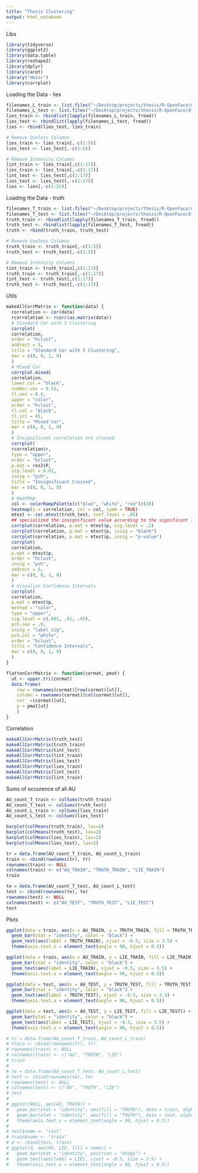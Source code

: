 ```yaml
---
title: "Thesis Clustering"
output: html_notebook
---
```


Libs
```r
library(tidyverse)
library(ggplot2)
library(data.table)
library(reshape2)
library(dplyr)
library(caret)
library("Hmisc")
library(corrplot)
```

Loading the Data - lies
```r
filenames_L_train <- list.files("~/Desktop/projects/thesis/R-OpenFace/df/deceptive/train", pattern="*.csv", full.names=TRUE)
filenames_L_test <- list.files("~/Desktop/projects/thesis/R-OpenFace/df/deceptive/test", pattern="*.csv", full.names=TRUE)
lies_train <- rbindlist(lapply(filenames_L_train, fread))
lies_test <- rbindlist(lapply(filenames_L_test, fread))
lies <- rbind(lies_test, lies_train)

# Remove Useless Columns
lies_train <- lies_train[,-c(1:5)]
lies_test <- lies_test[,-c(1:5)]

# Remove Intensity Columns
lint_train <- lies_train[,c(1:17)]
lies_train <- lies_train[,-c(1:17)]
lint_test <- lies_test[,c(1:17)]
lies_test <- lies_test[,-c(1:17)]
lies <- lies[,-c(1:22)]
```

Loading the Data - truth
```r
filenames_T_train <- list.files("~/Desktop/projects/thesis/R-OpenFace/df/truthful/train", pattern="*.csv", full.names=TRUE)
filenames_T_test <- list.files("~/Desktop/projects/thesis/R-OpenFace/df/truthful/test", pattern="*.csv", full.names=TRUE)
truth_train <- rbindlist(lapply(filenames_T_train, fread))
truth_test <- rbindlist(lapply(filenames_T_test, fread))
truth <- rbind(truth_train, truth_test)

# Remove Useless Columns
truth_train <- truth_train[,-c(1:5)]
truth_test <- truth_test[,-c(1:5)]

# Remove Intensity Columns
tint_train <- truth_train[,c(1:17)]
truth_train <- truth_train[,-c(1:17)]
tint_test <- truth_test[,c(1:17)]
truth_test <- truth_test[,-c(1:17)]
```

Utils
```r
makeAllCorrMatrix <- function(data) {
  correlation <- cor(data)
  rcorrelation <- rcorr(as.matrix(data))
  # Standard Cor with 5 Clustering
  corrplot(
  correlation,
  order = "hclust",
  addrect = 5,
  title = "Standard Cor with 5 Clustering",
  mar = c(0, 0, 1, 0)
  )
  # Mixed Cor
  corrplot.mixed(
  correlation,
  lower.col = "black",
  number.cex = 0.55,
  tl.cex = 0.4,
  upper = "color",
  order = "hclust",
  tl.col = "black",
  tl.srt = 45,
  title = "Mixed Cor",
  mar = c(0, 0, 1, 0)
  )
  # Insignificant correlation are crossed
  corrplot(
  rcorrelation$r,
  type = "upper",
  order = "hclust",
  p.mat = res2$P,
  sig.level = 0.01,
  insig = "pch",
  title = "Insignificant Crossed",
  mar = c(0, 0, 1, 0)
  )
  # HeatMap
  col <- colorRampPalette(c("blue", "white", "red"))(20)
  heatmap(x = correlation, col = col, symm = TRUE)
  mtest <- cor.mtest(truth_test, conf.level = .95)
  ## specialized the insignificant value according to the significant level
  corrplot(correlation, p.mat = mtest$p, sig.level = .2)
  corrplot(correlation, p.mat = mtest$p, insig = "blank")
  corrplot(correlation, p.mat = mtest$p, insig = "p-value")
  corrplot(
  correlation,
  p.mat = mtest$p,
  order = "hclust",
  insig = "pch",
  addrect = 5,
  mar = c(0, 0, 1, 0)
  )
  # Visualize Confidence Intervals
  corrplot(
  correlation,
  p.mat = mtest$p,
  method = "color",
  type = "upper",
  sig.level = c(.001, .01, .05),
  pch.cex = .9,
  insig = "label_sig",
  pch.col = "white",
  order = "hclust",
  title = "Confidence Intervals",
  mar = c(0, 0, 1, 0)
  )
}

flattenCorrMatrix <- function(cormat, pmat) {
  ut <- upper.tri(cormat)
  data.frame(
    row = rownames(cormat)[row(cormat)[ut]],
    column = rownames(cormat)[col(cormat)[ut]],
    cor  =(cormat)[ut],
    p = pmat[ut]
    )
}
```

Correlation
```r
makeAllCorrMatrix(truth_test)
makeAllCorrMatrix(truth_train)
makeAllCorrMatrix(tint_test)
makeAllCorrMatrix(tint_train)
makeAllCorrMatrix(lies_test)
makeAllCorrMatrix(lies_train)
makeAllCorrMatrix(lint_test)
makeAllCorrMatrix(lint_train)
```


Sums of occurence of all AU
```r
AU_count_T_train <- colSums(truth_train)
AU_count_T_test <- colSums(truth_test)
AU_count_L_train <- colSums(lies_train)
AU_count_L_test <- colSums(lies_test)

barplot(colMeans(truth_train), las=2)
barplot(colMeans(truth_test), las=2)
barplot(colMeans(lies_train), las=2)
barplot(colMeans(lies_test), las=2)

tr = data.frame(AU_count_T_train, AU_count_L_train)
train <- cbind(rownames(tr), tr)
rownames(train) <- NULL
colnames(train) <- c("AU_TRAIN", "TRUTH_TRAIN", "LIE_TRAIN")
train

te = data.frame(AU_count_T_test, AU_count_L_test)
test <- cbind(rownames(te), te)
rownames(test) <- NULL
colnames(test) <- c("AU_TEST", "TRUTH_TEST", "LIE_TEST")
test
```

Plots
```r
ggplot(data = train, aes(x = AU_TRAIN, y = TRUTH_TRAIN, fill = TRUTH_TRAIN)) +
  geom_bar(stat = "identity", color = "black") +
  geom_text(aes(label = TRUTH_TRAIN), vjust = -0.5, size = 3.5) +
  theme(axis.text.x = element_text(angle = 90, hjust = 0.5))

ggplot(data = train, aes(x = AU_TRAIN, y = LIE_TRAIN, fill = LIE_TRAIN)) +
  geom_bar(stat = "identity", color = "black") +
  geom_text(aes(label = LIE_TRAIN), vjust = -0.5, size = 3.5) +
  theme(axis.text.x = element_text(angle = 90, hjust = 0.5))

ggplot(data = test, aes(x = AU_TEST, y = TRUTH_TEST, fill = TRUTH_TEST)) +
  geom_bar(stat = "identity", color = "black") +
  geom_text(aes(label = TRUTH_TEST), vjust = -0.5, size = 3.5) +
  theme(axis.text.x = element_text(angle = 90, hjust = 0.5))

ggplot(data = test, aes(x = AU_TEST, y = LIE_TEST, fill = LIE_TEST)) +
  geom_bar(stat = "identity", color = "black") +
  geom_text(aes(label = LIE_TEST), vjust = -0.5, size = 3.5) +
  theme(axis.text.x = element_text(angle = 90, hjust = 0.5))

# tr = data.frame(AU_count_T_train, AU_count_L_train)
# train <- cbind(rownames(tr), tr)
# rownames(train) <- NULL
# colnames(train) <- c("AU", "TRUTH", "LIE")
# train
# 
# te = data.frame(AU_count_T_test, AU_count_L_test)
# test <- cbind(rownames(te), te)
# rownames(test) <- NULL
# colnames(test) <- c("AU", "TRUTH", "LIE")
# test
# 
# ggplot(NULL, aes(AU, TRUTH)) + 
#   geom_bar(stat = "identity", aes(fill = "TRUTH"), data = train, alpha = 0.5) +
#   geom_bar(stat = "identity", aes(fill = "TRUTH"), data = test, alpha = 0.5) +
#   theme(axis.text.x = element_text(angle = 90, hjust = 0.5)) 
# 
# test$name <- "test"
# train$name <- "train"
# d <- rbind(test, train)
# ggplot(d, aes(AU, LIE, fill = name)) +
#   geom_bar(stat = "identity", position = "dodge") +
#   geom_text(aes(label = LIE), vjust = -0.5, size = 2.5) +
#   theme(axis.text.x = element_text(angle = 90, hjust = 0.5))
```















